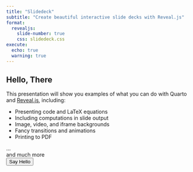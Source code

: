 ```yaml
---
title: "Slidedeck"
subtitle: "Create beautiful interactive slide decks with Reveal.js"
format:
  revealjs: 
    slide-number: true
    css: slidedeck.css
execute:
  echo: true
  warning: true    
---
```


## Hello, There

This presentation will show you examples of what you can do with Quarto and [Reveal.js](https://revealjs.com), including:

-   Presenting code and LaTeX equations
-   Including computations in slide output
-   Image, video, and iframe backgrounds
-   Fancy transitions and animations
-   Printing to PDF

...<div class="foo">and much more</div>

<form>  
  <input type="button" value="Say Hello" onclick="msg()"/>  
</form> 

<script src="https://raw.githubusercontent.com/vanHeemstraSystems/quarto-revealjs/main/slidedeck.js"></script>
